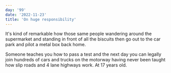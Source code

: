 ```yaml
---
day: '99'
date: '2022-11-23'
title: 'On huge responsibility'
---
```


It's kind of remarkable how those same people wandering around the supermarket and standing in front of all the biscuits then go out to the car park and pilot a metal box back home.

Someone teaches you how to pass a test and the next day you can legally join hundreds of cars and trucks on the motorway having never been taught how slip roads and 4 lane highways work. At 17 years old.
